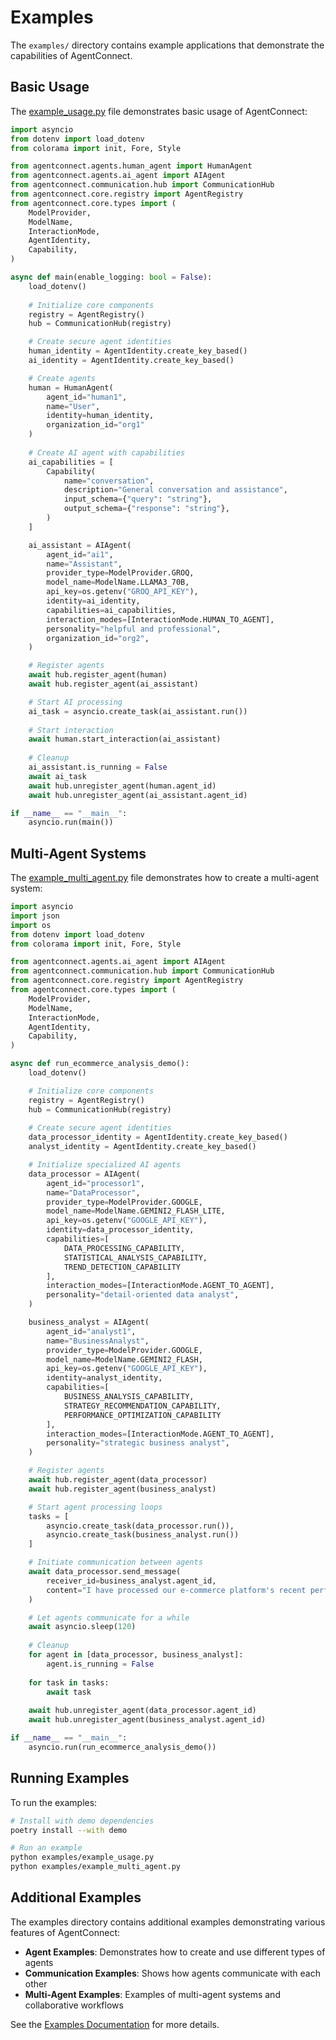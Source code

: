 # Examples

The `examples/` directory contains example applications that demonstrate the capabilities of AgentConnect.

## Basic Usage

The [example_usage.py](https://github.com/AKKI0511/AgentConnect/blob/main/examples/example_usage.py) file demonstrates basic usage of AgentConnect:

```python
import asyncio
from dotenv import load_dotenv
from colorama import init, Fore, Style

from agentconnect.agents.human_agent import HumanAgent
from agentconnect.agents.ai_agent import AIAgent
from agentconnect.communication.hub import CommunicationHub
from agentconnect.core.registry import AgentRegistry
from agentconnect.core.types import (
    ModelProvider,
    ModelName,
    InteractionMode,
    AgentIdentity,
    Capability,
)

async def main(enable_logging: bool = False):
    load_dotenv()
    
    # Initialize core components
    registry = AgentRegistry()
    hub = CommunicationHub(registry)

    # Create secure agent identities
    human_identity = AgentIdentity.create_key_based()
    ai_identity = AgentIdentity.create_key_based()

    # Create agents
    human = HumanAgent(
        agent_id="human1",
        name="User",
        identity=human_identity,
        organization_id="org1"
    )
    
    # Create AI agent with capabilities
    ai_capabilities = [
        Capability(
            name="conversation",
            description="General conversation and assistance",
            input_schema={"query": "string"},
            output_schema={"response": "string"},
        )
    ]

    ai_assistant = AIAgent(
        agent_id="ai1",
        name="Assistant",
        provider_type=ModelProvider.GROQ,
        model_name=ModelName.LLAMA3_70B,
        api_key=os.getenv("GROQ_API_KEY"),
        identity=ai_identity,
        capabilities=ai_capabilities,
        interaction_modes=[InteractionMode.HUMAN_TO_AGENT],
        personality="helpful and professional",
        organization_id="org2",
    )

    # Register agents
    await hub.register_agent(human)
    await hub.register_agent(ai_assistant)

    # Start AI processing
    ai_task = asyncio.create_task(ai_assistant.run())
    
    # Start interaction
    await human.start_interaction(ai_assistant)
    
    # Cleanup
    ai_assistant.is_running = False
    await ai_task
    await hub.unregister_agent(human.agent_id)
    await hub.unregister_agent(ai_assistant.agent_id)

if __name__ == "__main__":
    asyncio.run(main())
```

## Multi-Agent Systems

The [example_multi_agent.py](https://github.com/AKKI0511/AgentConnect/blob/main/examples/example_multi_agent.py) file demonstrates how to create a multi-agent system:

```python
import asyncio
import json
import os
from dotenv import load_dotenv
from colorama import init, Fore, Style

from agentconnect.agents.ai_agent import AIAgent
from agentconnect.communication.hub import CommunicationHub
from agentconnect.core.registry import AgentRegistry
from agentconnect.core.types import (
    ModelProvider,
    ModelName,
    InteractionMode,
    AgentIdentity,
    Capability,
)

async def run_ecommerce_analysis_demo():
    load_dotenv()

    # Initialize core components
    registry = AgentRegistry()
    hub = CommunicationHub(registry)
    
    # Create secure agent identities
    data_processor_identity = AgentIdentity.create_key_based()
    analyst_identity = AgentIdentity.create_key_based()

    # Initialize specialized AI agents
    data_processor = AIAgent(
        agent_id="processor1",
        name="DataProcessor",
        provider_type=ModelProvider.GOOGLE,
        model_name=ModelName.GEMINI2_FLASH_LITE,
        api_key=os.getenv("GOOGLE_API_KEY"),
        identity=data_processor_identity,
        capabilities=[
            DATA_PROCESSING_CAPABILITY,
            STATISTICAL_ANALYSIS_CAPABILITY,
            TREND_DETECTION_CAPABILITY
        ],
        interaction_modes=[InteractionMode.AGENT_TO_AGENT],
        personality="detail-oriented data analyst",
    )

    business_analyst = AIAgent(
        agent_id="analyst1",
        name="BusinessAnalyst", 
        provider_type=ModelProvider.GOOGLE,
        model_name=ModelName.GEMINI2_FLASH,
        api_key=os.getenv("GOOGLE_API_KEY"),
        identity=analyst_identity,
        capabilities=[
            BUSINESS_ANALYSIS_CAPABILITY,
            STRATEGY_RECOMMENDATION_CAPABILITY,
            PERFORMANCE_OPTIMIZATION_CAPABILITY
        ],
        interaction_modes=[InteractionMode.AGENT_TO_AGENT],
        personality="strategic business analyst",
    )

    # Register agents
    await hub.register_agent(data_processor)
    await hub.register_agent(business_analyst)

    # Start agent processing loops
    tasks = [
        asyncio.create_task(data_processor.run()),
        asyncio.create_task(business_analyst.run())
    ]

    # Initiate communication between agents
    await data_processor.send_message(
        receiver_id=business_analyst.agent_id,
        content="I have processed our e-commerce platform's recent performance data...",
    )

    # Let agents communicate for a while
    await asyncio.sleep(120)
    
    # Cleanup
    for agent in [data_processor, business_analyst]:
        agent.is_running = False
    
    for task in tasks:
        await task
    
    await hub.unregister_agent(data_processor.agent_id)
    await hub.unregister_agent(business_analyst.agent_id)

if __name__ == "__main__":
    asyncio.run(run_ecommerce_analysis_demo())
```

## Running Examples

To run the examples:

```bash
# Install with demo dependencies
poetry install --with demo

# Run an example
python examples/example_usage.py
python examples/example_multi_agent.py
```

## Additional Examples

The examples directory contains additional examples demonstrating various features of AgentConnect:

- **Agent Examples**: Demonstrates how to create and use different types of agents
- **Communication Examples**: Shows how agents communicate with each other
- **Multi-Agent Examples**: Examples of multi-agent systems and collaborative workflows

See the [Examples Documentation](https://akki0511.github.io/AgentConnect/examples/) for more details. 